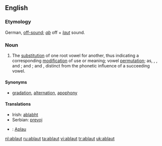 ==English==

===Etymology===
German, [[off-sound]]; ''[[ab]]'' off + ''[[laut]]'' sound.

===Noun===
{{en-noun}}

# {{linguistics}} The [[substitution]] of one root vowel for another, thus indicating a corresponding [[modification]] of use or meaning; vowel [[permutation]]; as, {{term|get}}, {{term|gat}}, and {{term|got}}; {{term|sing}} and {{term|song}}; {{term|hang}} and {{term|hung}}, distinct from the phonetic influence of a succeeding vowel.

====Synonyms====
* [[gradation]], [[alternation]], [[apophony]]

====Translations====
* Irish: [[ablabht]]
* Serbian: [[prevoj]]
{{checktrans}}
* {{ttbc|Vietnamese}}: [[Aplau]]

[[nl:ablaut]]
[[ru:ablaut]]
[[ta:ablaut]]
[[vi:ablaut]]
[[tr:ablaut]]
[[uk:ablaut]]